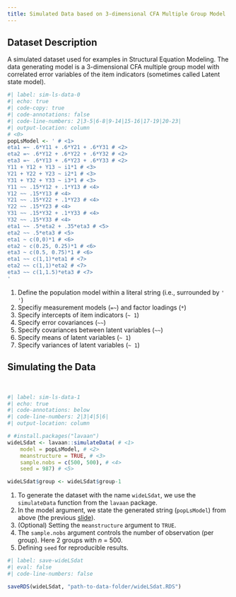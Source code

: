 ```yaml
---
title: Simulated Data based on 3-dimensional CFA Multiple Group Model 
---
```


## Dataset Description {#cfa-pre-dat-1}

A simulated dataset used for examples in Structural Equation Modeling. The data generating model is a 3-dimensional CFA multiple group model with correlated error variables of the item indicators (sometimes called Latent state model). 


```r
#| label: sim-ls-data-0
#| echo: true
#| code-copy: true
#| code-annotations: false
#| code-line-numbers: 2|3-5|6-8|9-14|15-16|17-19|20-23|
#| output-location: column
# <0>
popLsModel <- ' # <1>
eta1 =~ .6*Y11 + .6*Y21 + .6*Y31 # <2>
eta2 =~ .6*Y12 + .6*Y22 + .6*Y32 # <2>
eta3 =~ .6*Y13 + .6*Y23 + .6*Y33 # <2>
Y11 + Y12 + Y13 ~ i1*1 # <3>
Y21 + Y22 + Y23 ~ i2*1 # <3>
Y31 + Y32 + Y33 ~ i3*1 # <3>
Y11 ~~ .15*Y12 + .1*Y13 # <4>
Y12 ~~ .15*Y13 # <4>
Y21 ~~ .15*Y22 + .1*Y23 # <4>
Y22 ~~ .15*Y23 # <4>
Y31 ~~ .15*Y32 + .1*Y33 # <4>
Y32 ~~ .15*Y33 # <4>
eta1 ~~ .5*eta2 + .35*eta3 # <5>
eta2 ~~ .5*eta3 # <5>
eta1 ~ c(0,0)*1 # <6>
eta2 ~ c(0.25, 0.25)*1 # <6>
eta3 ~ c(0.5, 0.75)*1 # <6>
eta1 ~~ c(1,1)*eta1 # <7>
eta2 ~~ c(1,1)*eta2 # <7>
eta3 ~~ c(1,1.5)*eta3 # <7>
'
```


1. Define the population model within a literal string (i.e., surrounded by `' '`)
2. Specifiy measurement models (`=~`) and factor loadings (`*`)
3. Specify intercepts of item indicators (`~ 1`)
4. Specify error covariances (`~~`)
5. Specify covariances between latent variables (`~~`)
6. Specify means of latent variables (`~ 1`)
7. Specify variances of latent variables (`~ 1`)



## Simulating the Data

<br>

```r
#| label: sim-ls-data-1
#| echo: true
#| code-annotations: below
#| code-line-numbers: 2|3|4|5|6|
#| output-location: column

# #install.packages("lavaan")
wideLSdat <- lavaan::simulateData( # <1>
    model = popLsModel, # <2>
    meanstructure = TRUE, # <3>
    sample.nobs = c(500, 500), # <4>
    seed = 987) # <5>

wideLSdat$group <- wideLSdat$group-1
```

1. To generate the dataset with the name `wideLSdat`, we use the `simulateData` function from the `lavaan` package.
2. In the model argument, we state the generated string (`popLsModel`) from above (the previous [slide](#cfa-pre-dat-1)).
3. (Optional) Setting the `meanstructure` argument to `TRUE`.
4. The `sample.nobs` argument controls the number of observation (per group). Here 2 groups with $n$ = 500.
5. Defining `seed` for reproducible results.


```r
#| label: save-wideLSdat
#| eval: false
#| code-line-numbers: false

saveRDS(wideLSdat, "path-to-data-folder/wideLSdat.RDS")
```